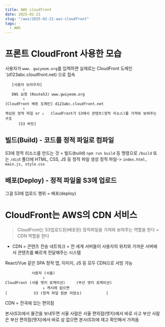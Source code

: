 ```yaml
---
title: AWS cloudfront
date: 2025-02-21
slug: "/aws/2025-02-21-aws-cloudfront"
tags:
  - AWS
---
```


# 프론트 CloudFront 사용한  모습
사용자가 `www. gwiyeom.org`를 입력하면 실제로는 CloudFront 도메인`(d123abc.cloudfront.net) 으로 접속
```
   [사용자 브라우저]
        ↓
   DNS 요청 (Route53) www.gwiyeom.org
        ↓
[CloudFront 배포 도메인] d123abc.cloudfront.net
        ↓
캐싱된 정적 파일 or ↓   CloudFront가 S3에서 콘텐츠(정적 리소스)를 가져와 보여주는 구조
      [S3 버킷]

```


## 빌드(Build) - 코드를 정적 파일로 컴파일
S3에 정적 리소스를 만드는 것 = 빌드(build)
`npm run build` 등 명령으로 `/build` 또는 `/dis`t 폴더에 HTML, CSS, JS 등 정적 파일 생성
정적 파일-> `index.html, main.js, style.css`

## 배포(Deploy) - 정적 파일을 S3에 업로드
그걸 S3에 업로드 행위 = 배포(deploy)

# CloudFront는 AWS의 CDN 서비스
> CloudFront는 S3업로드된(배포된) 정적파일을 가져와 보여주는 역할을 한다 = CDN 역할을 한다
* CDN = 콘텐츠 전송 네트워크 = 전 세계 서버들이 사용자의 위치와 가까운 서버에서 콘텐츠를 빠르게 전달해주는 시스템

React/Vue 같은 SPA 정적 앱, 이미지, JS 등 모두 CDN으로 서빙 가능
```
            사용자 (서울)
                 ↓
CloudFront (서울 엣지 로케이션)     (부산 엣지 로케이션)
                 ↓ 캐시에 없으면
[            S3 (정적 파일 원본 저장소)           ]
```
CDN = 전국에 있는 편의점

본사(S3)에서 물건을 보내두면 서울 사람은 서울 편의점(엣지)에서 바로 사고
부산 사람은 부산 편의점(엣지)에서 바로 삼 없으면 본사(S3)에 재고 확인해서 가져옴
